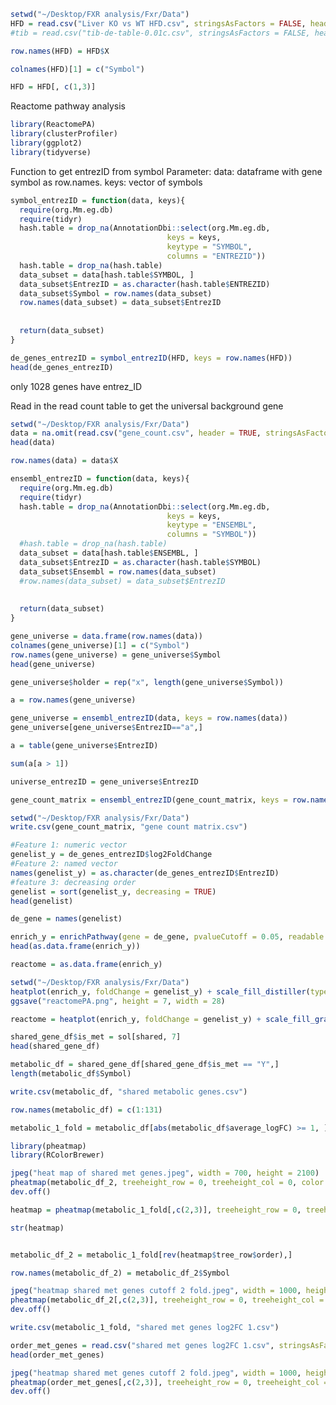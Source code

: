 ```r
setwd("~/Desktop/FXR analysis/Fxr/Data")
HFD = read.csv("Liver KO vs WT HFD.csv", stringsAsFactors = FALSE, header = TRUE)
#tib = read.csv("tib-de-table-0.01c.csv", stringsAsFactors = FALSE, header = TRUE)
```

```r
row.names(HFD) = HFD$X
```



```r
colnames(HFD)[1] = c("Symbol")

```

```r
HFD = HFD[, c(1,3)]
```


Reactome pathway analysis

```r
library(ReactomePA)
library(clusterProfiler)
library(ggplot2)
library(tidyverse)
```

Function to get entrezID from symbol
Parameter:
  data: dataframe with gene symbol as row.names.
  keys: vector of symbols
```r
symbol_entrezID = function(data, keys){
  require(org.Mm.eg.db)
  require(tidyr)
  hash.table = drop_na(AnnotationDbi::select(org.Mm.eg.db,
                                   keys = keys,
                                   keytype = "SYMBOL",
                                   columns = "ENTREZID"))
  hash.table = drop_na(hash.table)
  data_subset = data[hash.table$SYMBOL, ]
  data_subset$EntrezID = as.character(hash.table$ENTREZID)
  data_subset$Symbol = row.names(data_subset)
  row.names(data_subset) = data_subset$EntrezID
  
  
  return(data_subset)
}
```

```r
de_genes_entrezID = symbol_entrezID(HFD, keys = row.names(HFD))
head(de_genes_entrezID)
```


only 1028 genes have entrez_ID

Read in the read count table to get the universal background gene
```r
setwd("~/Desktop/FXR analysis/Fxr/Data")
data = na.omit(read.csv("gene_count.csv", header = TRUE, stringsAsFactors = FALSE, sep = ","))
head(data)
```

```r
row.names(data) = data$X
```

```r
ensembl_entrezID = function(data, keys){
  require(org.Mm.eg.db)
  require(tidyr)
  hash.table = drop_na(AnnotationDbi::select(org.Mm.eg.db,
                                   keys = keys,
                                   keytype = "ENSEMBL",
                                   columns = "SYMBOL"))
  #hash.table = drop_na(hash.table)
  data_subset = data[hash.table$ENSEMBL, ]
  data_subset$EntrezID = as.character(hash.table$SYMBOL)
  data_subset$Ensembl = row.names(data_subset)
  #row.names(data_subset) = data_subset$EntrezID
  
  
  return(data_subset)
}
```

```r
gene_universe = data.frame(row.names(data))
colnames(gene_universe)[1] = c("Symbol")
row.names(gene_universe) = gene_universe$Symbol
head(gene_universe)
```
```r
gene_universe$holder = rep("x", length(gene_universe$Symbol))
```


```r
a = row.names(gene_universe)
```

```r
gene_universe = ensembl_entrezID(data, keys = row.names(data))
gene_universe[gene_universe$EntrezID=="a",]
```

```r
a = table(gene_universe$EntrezID)
```

```r
sum(a[a > 1])
```

```r
universe_entrezID = gene_universe$EntrezID
```

```r
gene_count_matrix = ensembl_entrezID(gene_count_matrix, keys = row.names(gene_count_matrix))
```

```r
setwd("~/Desktop/FXR analysis/Fxr/Data")
write.csv(gene_count_matrix, "gene count matrix.csv")
```

```r
#Feature 1: numeric vector
genelist_y = de_genes_entrezID$log2FoldChange
#Feature 2: named vector
names(genelist_y) = as.character(de_genes_entrezID$EntrezID)
#feature 3: decreasing order
genelist = sort(genelist_y, decreasing = TRUE)
head(genelist)
```


```r
de_gene = names(genelist)
```

```r
enrich_y = enrichPathway(gene = de_gene, pvalueCutoff = 0.05, readable = T, organism = "mouse")
head(as.data.frame(enrich_y))
```


```r
reactome = as.data.frame(enrich_y)
```

```r
setwd("~/Desktop/FXR analysis/Fxr/Data")
heatplot(enrich_y, foldChange = genelist_y) + scale_fill_distiller(type = "div", palette = "RdBu", direction = -1)
ggsave("reactomePA.png", height = 7, width = 28)
```

```r
reactome = heatplot(enrich_y, foldChange = genelist_y) + scale_fill_gradient(low = "red", high = "blue")
```


```r
shared_gene_df$is_met = sol[shared, 7]
head(shared_gene_df)
```

```r
metabolic_df = shared_gene_df[shared_gene_df$is_met == "Y",]
length(metabolic_df$Symbol)
```

```r
write.csv(metabolic_df, "shared metabolic genes.csv")
```

```r
row.names(metabolic_df) = c(1:131)
```

```r
metabolic_1_fold = metabolic_df[abs(metabolic_df$average_logFC) >= 1, ]
```

```r
library(pheatmap)
library(RColorBrewer)
```

```r

jpeg("heat map of shared met genes.jpeg", width = 700, height = 2100)
pheatmap(metabolic_df_2, treeheight_row = 0, treeheight_col = 0, color = colorRampPalette(rev(brewer.pal(10, "RdYlBu")))(30), fontsize_number = 1.5, cluster_rows = F)
dev.off()
```

```r
heatmap = pheatmap(metabolic_1_fold[,c(2,3)], treeheight_row = 0, treeheight_col = 0, color = colorRampPalette(rev(brewer.pal(10, "RdYlBu")))(30), fontsize_number = 1.5)
```
```r
str(heatmap)
```

```r

```

```r
metabolic_df_2 = metabolic_1_fold[rev(heatmap$tree_row$order),]
```

```r
row.names(metabolic_df_2) = metabolic_df_2$Symbol
```

```r

jpeg("heatmap shared met genes cutoff 2 fold.jpeg", width = 1000, height = 3000)
pheatmap(metabolic_df_2[,c(2,3)], treeheight_row = 0, treeheight_col = 0, color = colorRampPalette(rev(brewer.pal(10, "RdBu")))(30), fontsize = 30, cluster_rows = F)
dev.off()
```
```r
write.csv(metabolic_1_fold, "shared met genes log2FC 1.csv")
```


```r
order_met_genes = read.csv("shared met genes log2FC 1.csv", stringsAsFactors = FALSE, row.names = 1)
head(order_met_genes)
```
```r

jpeg("heatmap shared met genes cutoff 2 fold.jpeg", width = 1000, height = 3000)
pheatmap(order_met_genes[,c(2,3)], treeheight_row = 0, treeheight_col = 0, color = colorRampPalette(rev(brewer.pal(10, "RdBu")))(30), fontsize = 30, cluster_rows = F)
dev.off()
```